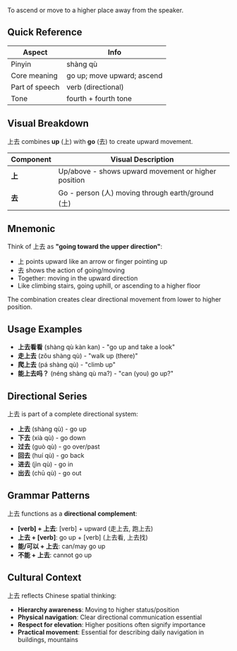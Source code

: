 To ascend or move to a higher place away from the speaker.

## Quick Reference

| Aspect         | Info                       |
| -------------- | -------------------------- |
| Pinyin         | shàng qù                   |
| Core meaning   | go up; move upward; ascend |
| Part of speech | verb (directional)         |
| Tone           | fourth + fourth tone       |

## Visual Breakdown

上去 combines **up** (上) with **go** (去) to create upward movement.

| Component | Visual Description                                  |
| --------- | --------------------------------------------------- |
| **上**    | Up/above - shows upward movement or higher position |
| **去**    | Go - person (人) moving through earth/ground (土)   |

## Mnemonic

Think of 上去 as **"going toward the upper direction"**:

- 上 points upward like an arrow or finger pointing up
- 去 shows the action of going/moving
- Together: moving in the upward direction
- Like climbing stairs, going uphill, or ascending to a higher floor

The combination creates clear directional movement from lower to higher position.

## Usage Examples

- **上去看看** (shàng qù kàn kan) - "go up and take a look"
- **走上去** (zǒu shàng qù) - "walk up (there)"
- **爬上去** (pá shàng qù) - "climb up"
- **能上去吗？** (néng shàng qù ma?) - "can (you) go up?"

## Directional Series

上去 is part of a complete directional system:

- **上去** (shàng qù) - go up
- **下去** (xià qù) - go down
- **过去** (guò qù) - go over/past
- **回去** (huí qù) - go back
- **进去** (jìn qù) - go in
- **出去** (chū qù) - go out

## Grammar Patterns

上去 functions as a **directional complement**:

- **[verb] + 上去**: [verb] + upward (走上去, 跑上去)
- **上去 + [verb]**: go up + [verb] (上去看, 上去找)
- **能/可以 + 上去**: can/may go up
- **不能 + 上去**: cannot go up

## Cultural Context

上去 reflects Chinese spatial thinking:

- **Hierarchy awareness**: Moving to higher status/position
- **Physical navigation**: Clear directional communication essential
- **Respect for elevation**: Higher positions often signify importance
- **Practical movement**: Essential for describing daily navigation in buildings, mountains

